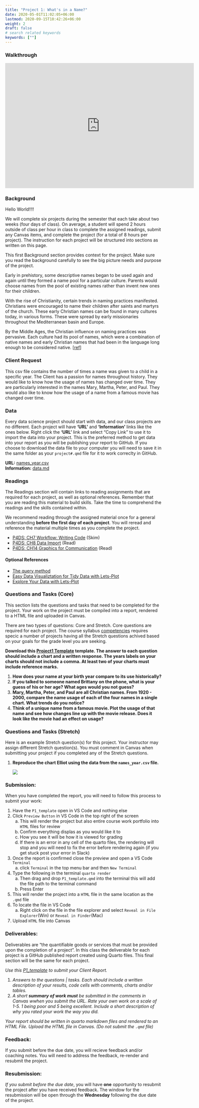 ```yaml
---
title: "Project 1: What's in a Name?"
date: 2020-05-01T11:02:05+06:00
lastmod: 2020-09-15T10:42:26+06:00
weight: 2
draft: false
# search related keywords
keywords: [""]
---
```



### Walkthrough
```{=html}
<iframe id="kaltura_player" src="https://cdnapisec.kaltura.com/p/1157612/sp/115761200/embedIframeJs/uiconf_id/41338032/partner_id/1157612?iframeembed=true&playerId=kaltura_player&entry_id=1_kyqqr45q&flashvars[localizationCode]=en&amp;flashvars[sideBarContainer.plugin]=true&amp;flashvars[sideBarContainer.position]=left&amp;flashvars[sideBarContainer.clickToClose]=true&amp;flashvars[chapters.plugin]=true&amp;flashvars[chapters.layout]=vertical&amp;flashvars[chapters.thumbnailRotator]=false&amp;flashvars[streamSelector.plugin]=true&amp;flashvars[EmbedPlayer.SpinnerTarget]=videoHolder&amp;flashvars[dualScreen.plugin]=true&amp;flashvars[Kaltura.addCrossoriginToIframe]=true&amp;&wid=1_c38ogxtt" width="608" height="402" allowfullscreen webkitallowfullscreen mozAllowFullScreen allow="autoplay *; fullscreen *; encrypted-media *" sandbox="allow-downloads allow-forms allow-same-origin allow-scripts allow-top-navigation allow-pointer-lock allow-popups allow-modals allow-orientation-lock allow-popups-to-escape-sandbox allow-presentation allow-top-navigation-by-user-activation" frameborder="0" title="W02 - Project 1 Walkthrough"></iframe>
```


### Background

Hello World!!!!

::: {.callout-note collapse="true"}

We will complete six projects during the semester that each take about two weeks (four days of class).  On average, a student will spend 2 hours outside of class per hour in class to complete the assigned readings, submit any Canvas items, and complete the project (for a total of 8 hours per project). The instruction for each project will be structured into sections as written on this page. 

This first Background section provides context for the project. Make sure you read the background carefully to see the big picture needs and purpose of the project.
:::

Early in prehistory, some descriptive names began to be used again and again until they formed a name pool for a particular culture. Parents would choose names from the pool of existing names rather than invent new ones for their children. 

With the rise of Christianity, certain trends in naming practices manifested. Christians were encouraged to name their children after saints and martyrs of the church. These early Christian names can be found in many cultures today, in various forms. These were spread by early missionaries throughout the Mediterranean basin and Europe.  

By the Middle Ages, the Christian influence on naming practices was pervasive. Each culture had its pool of names, which were a combination of native names and early Christian names that had been in the language long enough to be considered native. [[ref](https://heraldry.sca.org/names/namehist.html)]


### Client Request

This csv file contains the number of times a name was given to a child in a specific year. The Client has a passion for names throughout history. They would like to know how the usage of names has changed over time. They are particularly interested in the names Mary, Martha, Peter, and Paul. They would also like to know how the usage of a name from a famous movie has changed over time.


### Data

::: {.callout-note collapse="true"}
Every data science project should start with data, and our class projects are no different. Each project will have __'URL'__ and __'Information'__ links like the ones below. Right click the __'URL'__ link and select "Copy Link" to use it to import the data into your project. This is the preferred method to get data into your report as you will be publishing your report to GitHub. If you choose to download the data file to your computer you will need to save it in the same folder as your `project#.qmd` file for it to work correclty in GitHub. 
:::

__URL:__ [names_year.csv](https://github.com/byuidatascience/data4names/raw/master/data-raw/names_year/names_year.csv)   
__Information:__ [data.md](https://github.com/byuidatascience/data4names/blob/master/data.md)


### Readings

::: {.callout-note collapse="true"}
The Readings section will contain links to reading assignments that are required for each project, as well as optional references. Remember that you are reading this material to build skills. Take the time to comprehend the readings and the skills contained within.  

We recommend reading through the assigned material once for a general understanding **before the first day of each project**.  You will reread and reference the material multiple times as you complete the project.
:::

- [P4DS: CH7 Workflow: Writing Code](https://aeturrell.github.io/python4DS/workflow-writing-code.html) (Skim)
- [P4DS: CH8 Data Import](https://aeturrell.github.io/python4DS/data-import.html) (Read)
- [P4DS: CH14 Graphics for Communication](https://aeturrell.github.io/python4DS/communicate-plots.html) (Read)


#### Optional References

- [The query method](https://pandas.pydata.org/pandas-docs/stable/user_guide/indexing.html#the-query-method)
- [Easy Data Visualiztation for Tidy Data with Lets-Plot](https://aeturrell.github.io/coding-for-economists/vis-letsplot.html)
- [Explore Your Data with Lets-Plot](https://lets-plot.org/python/index.html#explore-your-data-with-lets-plot)


### Questions and Tasks (Core)

::: {.callout-note collapse="true"}
This section lists the questions and tasks that need to be completed for the project. Your work on the project must be compiled into a report, rendered to a HTML file and uploaded in Canvas.

There are two types of questions: Core and Stretch. Core questions are required for each project. The course syllabus [competencies](../Syllabus/competency.qmd) requires specic a number of projects having all the Stretch questions achived based on your goals for the grade level you are seeking.
:::

__Download this [Project1 Template](../Templates/P1_template.qmd) template. The answer to each question should include a chart **and** a written response. The years labels on your charts should not include a comma. At least **two** of your charts must include reference marks.__  

1. __How does your name at your birth year compare to its use historically?__  
1. __If you talked to someone named Brittany on the phone, what is your guess of his or her age? What ages would you not guess?__  
1. __Mary, Martha, Peter, and Paul are all Christian names. From 1920 - 2000, compare the name usage of each of the four names in a single chart. What trends do you notice?__  
1. __Think of a unique name from a famous movie. Plot the usage of that name and see how changes line up with the movie release. Does it look like the movie had an effect on usage?__  


### Questions and Tasks (Stretch)

Here is an example Stretch question(s) for this project. Your instructor may assign different Stretch question(s). You must comment in Canvas when submitting your project if you completed any of the Stretch questions.  

1. __Reproduce the chart Elliot using the data from the `names_year.csv` file.__

    ![](/Images/elliot_chart.png)


### Submission:
::: {.callout-note collapse="false"}
When you have completed the report, you will need to follow this process to submit your work:

1. Have the `P1_template` open in VS Code and nothing else
1. Click `Preview Button` in VS Code in the top right of the screen
    a. This will render the project but also entire course work portfolio into `HTML` files for review
    b. Confirm everything displas as you would like it to
    c. How you see it will be how it is viewed for grading
    d. If there is an error in any cell of the quarto files, the rendering will stop and you will need to fix the error before rendering again (if you get stuck post your error in Slack)
1. Once the report is confirmed close the preview and open a VS Code `Terminal`
    a. click `Terminal` in the top menu bar and then `New Terminal`
1. Type the following in the terminal `quarto render `
    a. Then drag and drop `P1_template.qmd` into the terminal this will add the file path to the terminal command
    a. Press Enter
1. This will render the project into a `HTML` file in the same location as the `.qmd` file
1. To locate the file in VS Code
    a. Right click on the file in the file explorer and select `Reveal in File Explorer`(Win) or `Reveal in Finder`(Mac)
1. Upload `HTML` file into Canvas
:::


### Deliverables:

::: {.callout-note collapse="true"}
Deliverables are “the quantifiable goods or services that must be provided upon the completion of a project”. In this class the deliverable for each project is a GitHub published report created using Quarto files. This final section will be the same for each project. 
:::

_Use this [P1_template](../Templates/P1_template.qmd) to submit your Client Report._
 
1. _Answers to the questions | tasks. Each should include a written description of your results, code cells with comments, charts and/or tables._  
1. _A short __summary of work must__ be submitted in the comments in Canvas wwhen you submit the URL. Rate your own work on a scale of 1-5. 1 being poor and 5 being excellent. Include a short description of why you rated your work the way you did._

::: {.callout-note collapse="false"}
_Your report should be written in quarto markdown files and rendered to an HTML File. Upload the HTML file in Canvas. (Do not submit the `.qmd` file)_  
:::


### Feedback:
::: {.callout-note collapse="false"}
If you submit before the due date, you will recieve feedback and/or coaching notes. You will need to address the feedback, re-render and resubmit the project.
:::


### Resubmission:
::: {.callout-note collapse="false"}
_If you submit before the due date_, you will have __one__ opportunity to resubmit the project after you have received feedback. The window for the resubmission will be open through the __Wednesday__ following the due date of the project.
:::